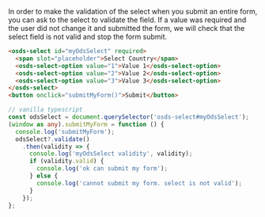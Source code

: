 In order to make the validation of the select when you submit an entire form,
you can ask to the select to validate the field.
If a value was required and the user did not change it and submitted the form,
we will check that the select field is not valid and stop the form submit.

```html
<osds-select id="myOdsSelect" required>
  <span slot="placeholder">Select Country</span>
  <osds-select-option value="1">Value 1</osds-select-option>
  <osds-select-option value="2">Value 2</osds-select-option>
  <osds-select-option value="3">Value 3</osds-select-option>
</osds-select>
<button onclick="submitMyForm()">Submit</button>
```

```typescript
// vanilla typescript
const odsSelect = document.querySelector('osds-select#myOdsSelect');
(window as any).submitMyForm = function () {
  console.log('submitMyForm');
  odsSelect?.validate()
    .then(validity => {
      console.log('myOdsSelect validity', validity);
      if (validity.valid) {
        console.log('ok can submit my form');
      } else {
        console.log('cannot submit my form. select is not valid');
      }
    });
};
```
